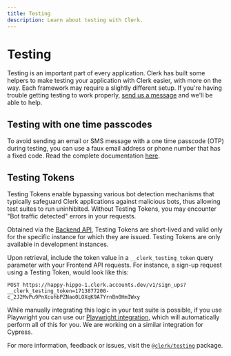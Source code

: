 ```yaml
---
title: Testing
description: Learn about testing with Clerk.
---
```


# Testing

Testing is an important part of every application. Clerk has built some helpers to make testing your application with Clerk easier, with more on the way. Each framework may require a slightly different setup. If you're having trouble getting testing to work properly, [send us a message](https://clerk.com/support) and we'll be able to help.

## Testing with one time passcodes

To avoid sending an email or SMS message with a one time passcode (OTP) during testing, you can use a faux email address or phone number that has a fixed code. Read the complete documentation [here](https://clerk.com/docs/testing/test-emails-and-phones).

## Testing Tokens

Testing Tokens enable bypassing various bot detection mechanisms that typically safeguard Clerk applications against malicious bots, thus allowing test suites to run uninhibited. Without Testing Tokens, you may encounter "Bot traffic detected" errors in your requests.

Obtained via the [Backend API](https://clerk.com/docs/reference/backend-api/tag/Testing-Tokens), Testing Tokens are short-lived and valid only for the specific instance for which they are issued. Testing Tokens are only available in development instances.

Upon retrieval, include the token value in a `__clerk_testing_token` query parameter with your Frontend API requests. For instance, a sign-up request using a Testing Token, would look like this:

```
POST https://happy-hippo-1.clerk.accounts.dev/v1/sign_ups?__clerk_testing_token=1713877200-c_2J2MvPu9PnXcuhbPZNao0LOXqK9A7YrnBn0HmIWxy
```

While manually integrating this logic in your test suite is possible, if you use Playwright you can use our [Playwright integration](/docs/testing/playwright), which will automatically perform all of this for you. We are working on a similar integration for Cypress.

For more information, feedback or issues, visit the
[`@clerk/testing`](https://github.com/clerk/javascript/tree/main/packages/testing)
package.
